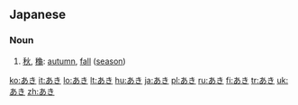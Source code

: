 ==Japanese==

===Noun===
{{ja-noun|h|rom=aki}}

# [[秋]], [[龝]]: [[autumn]], [[fall]] ([[season]])

[[ko:あき]]
[[it:あき]]
[[lo:あき]]
[[lt:あき]]
[[hu:あき]]
[[ja:あき]]
[[pl:あき]]
[[ru:あき]]
[[fi:あき]]
[[tr:あき]]
[[uk:あき]]
[[zh:あき]]